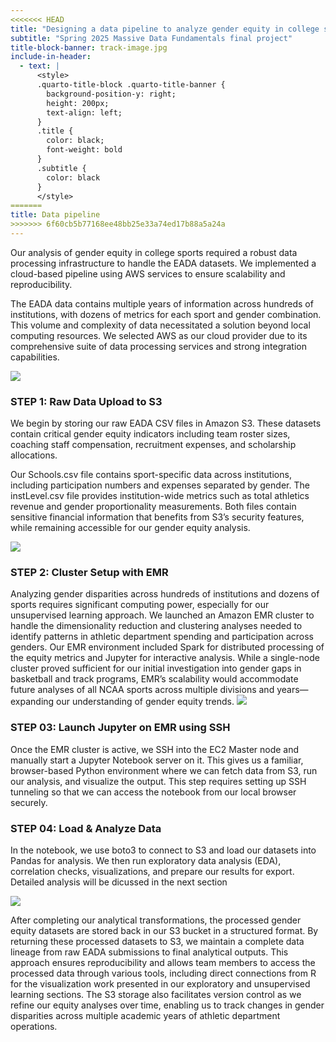 ```yaml
---
<<<<<<< HEAD
title: "Designing a data pipeline to analyze gender equity in college sports"
subtitle: "Spring 2025 Massive Data Fundamentals final project"
title-block-banner: track-image.jpg
include-in-header:
  - text: |
      <style>
      .quarto-title-block .quarto-title-banner {
        background-position-y: right;
        height: 200px;
        text-align: left;
      }
      .title {
        color: black;
        font-weight: bold
      }
      .subtitle {
        color: black
      }
      </style>
=======
title: Data pipeline
>>>>>>> 6f60cb5b77168ee48bb25e33a74ed17b88a5a24a
---
```


Our analysis of gender equity in college sports required a robust data processing infrastructure to handle the EADA datasets. We implemented a cloud-based pipeline using AWS services to ensure scalability and reproducibility.

The EADA data contains multiple years of information across hundreds of institutions, with dozens of metrics for each sport and gender combination. This volume and complexity of data necessitated a solution beyond local computing resources. We selected AWS as our cloud provider due to its comprehensive suite of data processing services and strong integration capabilities.

![](04_FinalReport/_images/pipeline.png)

### STEP 1: Raw Data Upload to S3

We begin by storing our raw EADA CSV files in Amazon S3. These datasets contain critical gender equity indicators including team roster sizes, coaching staff compensation, recruitment expenses, and scholarship allocations.

Our Schools.csv file contains sport-specific data across institutions, including participation numbers and expenses separated by gender. The instLevel.csv file provides institution-wide metrics such as total athletics revenue and gender proportionality measurements. Both files contain sensitive financial information that benefits from S3's security features, while remaining accessible for our gender equity analysis.

![](04_FinalReport/_images/s3.png)

### STEP 2: Cluster Setup with EMR
Analyzing gender disparities across hundreds of institutions and dozens of sports requires significant computing power, especially for our unsupervised learning approach. We launched an Amazon EMR cluster to handle the dimensionality reduction and clustering analyses needed to identify patterns in athletic department spending and participation across genders.
Our EMR environment included Spark for distributed processing of the equity metrics and Jupyter for interactive analysis. While a single-node cluster proved sufficient for our initial investigation into gender gaps in basketball and track programs, EMR's scalability would accommodate future analyses of all NCAA sports across multiple divisions and years—expanding our understanding of gender equity trends.
![](04_FinalReport/_images/emr_cluster.png)

### STEP 03: Launch Jupyter on EMR using SSH
Once the EMR cluster is active, we SSH into the EC2 Master node and manually start a Jupyter Notebook server on it.
This gives us a familiar, browser-based Python environment where we can fetch data from S3, run our analysis, and visualize the output. This step requires setting up SSH tunneling so that we can access the notebook from our local browser securely.

### STEP 04: Load & Analyze Data
In the notebook, we use boto3 to connect to S3 and load our datasets into Pandas for analysis.
We then run exploratory data analysis (EDA), correlation checks, visualizations, and prepare our results for export. Detailed analysis will be dicussed in the next section

![](04_FinalReport/_images/s3results.png)

After completing our analytical transformations, the processed gender equity datasets are stored back in our S3 bucket in a structured format.  By returning these processed datasets to S3, we maintain a complete data lineage from raw EADA submissions to final analytical outputs. This approach ensures reproducibility and allows team members to access the processed data through various tools, including direct connections from R for the visualization work presented in our exploratory and unsupervised learning sections. The S3 storage also facilitates version control as we refine our equity analyses over time, enabling us to track changes in gender disparities across multiple academic years of athletic department operations.